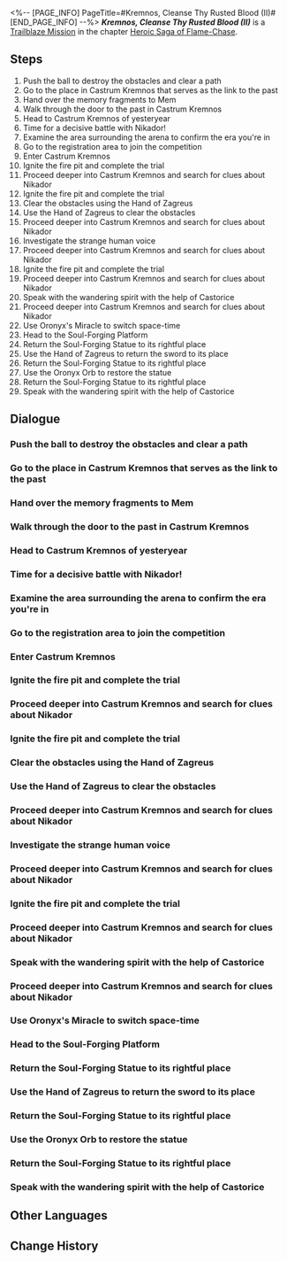 <%-- [PAGE_INFO]
PageTitle=#Kremnos, Cleanse Thy Rusted Blood (II)#
[END_PAGE_INFO] --%>
{{Stub|Dialogue.}}
{{Mission Infobox
|id            = 1040109
|title         = 
|image         = {{subst:void|<!--$UPLOAD:<<SpriteOutput/Chronicle/1040109_f.png>-<Mission Kremnos, Cleanse Thy Rusted Blood (II) Stelle.png>-<Fate's Atlas Images>>-->}}{{subst:void|<!--$UPLOAD:<<SpriteOutput/Chronicle/1040109_m.png>-<Mission Kremnos, Cleanse Thy Rusted Blood (II) Caelus.png>-<Fate's Atlas Images>>-->}}
<gallery>
Mission Kremnos, Cleanse Thy Rusted Blood (II) Stelle.png|Stelle
Mission Kremnos, Cleanse Thy Rusted Blood (II) Caelus.png|Caelus
</gallery>
|type          = Trailblaze
|event_name    = 
|chapter       = Heroic Saga of Flame-Chase
|requirements  = [[Trailblaze Mission]] ''[[A Cleansing of Gold]]'' completed
|summary       = With Mem's help, you and Castorice manage to arrive at Castrum Kremnos in the past. During this period, this city is thriving, and the Kremnos Festival is reaching a feverish height. You two and a warrior named Gnaeus sign up for the festival together, piercing deeper into the inner sections of the city. There, you learn that Gnaeus is a missing divine fragment that belongs to Nikador. With five fragments of the divine restored and the past and the present realigned, Nikador loses their immortal body. Yet, what stands before the Chrysos Heirs becomes a fully restored and glorious Strife Titan.
|characters    = Advisor's Echo; Aristocrat's Echo; Castorice; Chryseus Leo; Craftsman's Echo; Furiae Praetor; Gnaeus; Kremnos Registration Officer; Mem; Silent Gladiator; Soldier's Echo; Trailblazer; Weapon Merchant
|startLocation = [[Amphoreus]] - [["Strife Ruins" Castrum Kremnos]]
|world         = Amphoreus
|area          = "Strife Ruins" Castrum Kremnos
|prev          = A Cleansing of Gold
|next          = A Witch's Scientific Repose
|rewards       = Trailblaze EXP*1,200; Stellar Jade*150; Shadow of Remembrance*1; Lost Crystal*12; Celestial Ambrosia*240; Undying Glory (Disk)*1 { text = ''Undying Glory'' }; Credit*160,000
}}
'''''Kremnos, Cleanse Thy Rusted Blood (II)''''' is a [[Trailblaze Mission]] in the chapter [[Heroic Saga of Flame-Chase]].

==Steps==
# Push the ball to destroy the obstacles and clear a path
# Go to the place in Castrum Kremnos that serves as the link to the past
# Hand over the memory fragments to Mem
# Walk through the door to the past in Castrum Kremnos
# Head to Castrum Kremnos of yesteryear
# Time for a decisive battle with Nikador!
# Examine the area surrounding the arena to confirm the era you're in
# Go to the registration area to join the competition
# Enter Castrum Kremnos
# Ignite the fire pit and complete the trial
# Proceed deeper into Castrum Kremnos and search for clues about Nikador
# Ignite the fire pit and complete the trial
# Clear the obstacles using the Hand of Zagreus
# Use the Hand of Zagreus to clear the obstacles
# Proceed deeper into Castrum Kremnos and search for clues about Nikador
# Investigate the strange human voice
# Proceed deeper into Castrum Kremnos and search for clues about Nikador
# Ignite the fire pit and complete the trial
# Proceed deeper into Castrum Kremnos and search for clues about Nikador
# Speak with the wandering spirit with the help of Castorice
# Proceed deeper into Castrum Kremnos and search for clues about Nikador
# Use Oronyx's Miracle to switch space-time
# Head to the Soul-Forging Platform
# Return the Soul-Forging Statue to its rightful place
# Use the Hand of Zagreus to return the sword to its place
# Return the Soul-Forging Statue to its rightful place
# Use the Oronyx Orb to restore the statue
# Return the Soul-Forging Statue to its rightful place
# Speak with the wandering spirit with the help of Castorice

<!--
==Gameplay Notes==

--><!--
==Trial Character==

-->
==Dialogue==
{{Stub Dialogue}}
{{Dialogue End}}

===Push the ball to destroy the obstacles and clear a path{{subst:void|<!--104010982-->}}===
{{Mission Description|type=trailblaze|location="Strife Ruins" Castrum Kremnos|update|After returning from the Abyss, we split into two groups. Phainon and I headed to assist the battle-worn Mydei, while (Trailblazer) planned to harness Oronyx's power to gather the memory fragments. Once this was done, we would devise a plan to journey into Castrum Kremnos' past, where we would join forces with Castorice to destroy Nikador's immortal body.}}
{{Dialogue Start}}
:{{tx}}
{{Dialogue End}}

===Go to the place in Castrum Kremnos that serves as the link to the past{{subst:void|<!--104010964-->}}===
{{Dialogue Start}}
:{{tx}}
{{Dialogue End}}

===Hand over the memory fragments to Mem{{subst:void|<!--104010965-->}}===
{{Dialogue Start}}
:{{tx}}
{{Dialogue End}}

===Walk through the door to the past in Castrum Kremnos{{subst:void|<!--104010966-->}}===
{{Dialogue Start}}
:{{tx}}
{{Dialogue End}}

===Head to Castrum Kremnos of yesteryear{{subst:void|<!--104010901-->}}===
{{Mission Description|type=trailblaze|location="Bloodbathed Battlefront" Castrum Kremnos|update|(Trailblazer) unlocked the door to the past in Castrum Kremnos, stepping into the city's former days. It was the time of the Kremnos Festival, and Nikador had just begun to lose their mind. Castrum Kremnos was still prosperous and vibrant with life.}}
{{Dialogue Start}}
:{{tx}}
{{Dialogue End}}

===Time for a decisive battle with Nikador!{{subst:void|<!--104010920-->}}===
{{Mission Description|type=trailblaze|location="Bloodbathed Battlefront" Castrum Kremnos|update|Gnaeus turns out to be a part of Nikador. Now aware of the agony of this world, he calmly merges with Nikador's long-decayed divine soul, fully completing Nikador. While that destroyed the god's immortality, it also means we're now face-to-face with a Titan at the peak of their power.}}
{{Dialogue Start}}
:{{tx}}
{{Dialogue End}}

===Examine the area surrounding the arena to confirm the era you're in{{subst:void|<!--104010903-->}}===
{{Mission Description|type=trailblaze|location="Bloodbathed Battlefront" Castrum Kremnos|update|(Trailblazer) unlocked the door to the past in Castrum Kremnos, stepping into the city's former days. It was the time of the Kremnos Festival, and Nikador had just begun to lose their mind. Castrum Kremnos was still prosperous and vibrant with life.}}
{{Dialogue Start}}
:{{tx}}
{{Mission Description|type=trailblaze|location="Bloodbathed Battlefront" Castrum Kremnos|update|To execute their plan as safely as possible, Castorice and (Trailblazer) decided to blend into the festival celebration, forming a trio with a silent warrior and venturing deeper into Castrum Kremnos.}}
{{Dialogue End}}

===Go to the registration area to join the competition{{subst:void|<!--104010908-->}}===
{{Dialogue Start}}
:{{tx}}
{{Dialogue End}}

===Enter Castrum Kremnos{{subst:void|<!--104010910-->}}===
{{Dialogue Start}}
:{{tx}}
{{Dialogue End}}

===Ignite the fire pit and complete the trial{{subst:void|<!--104010911-->}}===
{{Dialogue Start}}
:{{tx}}
{{Dialogue End}}

===Proceed deeper into Castrum Kremnos and search for clues about Nikador{{subst:void|<!--104010912-->}}===
{{Dialogue Start}}
:{{tx}}
{{Dialogue End}}

===Ignite the fire pit and complete the trial{{subst:void|<!--104010923-->}}===
{{Dialogue Start}}
:{{tx}}
{{Dialogue End}}

===Clear the obstacles using the Hand of Zagreus{{subst:void|<!--104010930-->}}===
{{Dialogue Start}}
:{{tx}}
{{Dialogue End}}

===Use the Hand of Zagreus to clear the obstacles{{subst:void|<!--104010913-->}}===
{{Dialogue Start}}
:{{tx}}
{{Dialogue End}}

===Proceed deeper into Castrum Kremnos and search for clues about Nikador{{subst:void|<!--104010914-->}}===
{{Dialogue Start}}
:{{tx}}
{{Dialogue End}}

===Investigate the strange human voice{{subst:void|<!--104010943-->}}===
{{Dialogue Start}}
:{{tx}}
{{Dialogue End}}

===Proceed deeper into Castrum Kremnos and search for clues about Nikador{{subst:void|<!--104010915-->}}===
{{Dialogue Start}}
:{{tx}}
{{Dialogue End}}

===Ignite the fire pit and complete the trial{{subst:void|<!--104010962-->}}===
{{Dialogue Start}}
:{{tx}}
{{Dialogue End}}

===Proceed deeper into Castrum Kremnos and search for clues about Nikador{{subst:void|<!--104010944-->}}===
{{Dialogue Start}}
:{{tx}}
{{Dialogue End}}

===Speak with the wandering spirit with the help of Castorice{{subst:void|<!--104010946-->}}===
{{Mission Description|type=trailblaze|location="Bloodbathed Battlefront" Castrum Kremnos|update|Castorice reveals the true purpose of our mission to Gnaeus, the silent gladiator. The party presses on, gathering information on the way, vowing to return Nikador's five soul fragments to their rightful place to prevent the creation of their immortal divine body, and to reforge the glory of the Strife Titan.}}
{{Dialogue Start}}
:{{tx}}
{{Mission Description|type=trailblaze|location="Bloodbathed Battlefront" Castrum Kremnos|update|To execute their plan as safely as possible, Castorice and (Trailblazer) decided to blend into the festival celebration, forming a trio with a silent warrior and venturing deeper into Castrum Kremnos.}}
{{Dialogue End}}

===Proceed deeper into Castrum Kremnos and search for clues about Nikador{{subst:void|<!--104010918-->}}===
{{Dialogue Start}}
:{{tx}}
{{Dialogue End}}

===Use Oronyx's Miracle to switch space-time{{subst:void|<!--104010950-->}}===
{{Mission Description|type=trailblaze|location="Bloodbathed Battlefront" Castrum Kremnos|update|Castorice reveals the true purpose of our mission to Gnaeus, the silent gladiator. The party presses on, gathering information on the way, vowing to return Nikador's five soul fragments to their rightful place to prevent the creation of their immortal divine body, and to reforge the glory of the Strife Titan.}}
{{Dialogue Start}}
:{{tx}}
{{Dialogue End}}

===Head to the Soul-Forging Platform{{subst:void|<!--104010952-->}}===
{{Dialogue Start}}
:{{tx}}
{{Dialogue End}}

===Return the Soul-Forging Statue to its rightful place{{subst:void|<!--104010953-->}}===
{{Dialogue Start}}
:{{tx}}
{{Dialogue End}}

===Use the Hand of Zagreus to return the sword to its place{{subst:void|<!--104010960-->}}===
{{Dialogue Start}}
:{{tx}}
{{Dialogue End}}

===Return the Soul-Forging Statue to its rightful place{{subst:void|<!--104010956-->}}===
{{Dialogue Start}}
:{{tx}}
{{Dialogue End}}

===Use the Oronyx Orb to restore the statue{{subst:void|<!--104010958-->}}===
{{Dialogue Start}}
:{{tx}}
{{Dialogue End}}

===Return the Soul-Forging Statue to its rightful place{{subst:void|<!--104010954-->}}===
{{Dialogue Start}}
:{{tx}}
{{Dialogue End}}

===Speak with the wandering spirit with the help of Castorice{{subst:void|<!--104010947-->}}===
{{Dialogue Start}}
:{{tx}}
{{Dialogue End}}

==Other Languages==
{{Other Languages
|en   = Kremnos, Cleanse Thy Rusted Blood (II)
|zhs  = 悬锋啊，请涤去你的血锈•下
|zht  = 懸鋒啊，請滌去你的血鏽•下
|ja   = クレムノスよ、錆びた血を拭え・下
|ko   = 크렘노스여, 그대의 녹슨 피를 씻어내라•하
|es   = Kremnos, limpia tu sangre oxidada&nbsp;II
|fr   = Acrokopis, purifie ton sacrifice (II)
|ru   = О Кремнос, смой ржавчину крови II
|th   = Kremnos เอ๋ย จงชะล้างโลหิตสนิมของตน (II)
|vi   = Kremnos, Xin Hãy Gột Rửa Gỉ Máu Của Ngươi (II)
|de   = Kremnos, bereinige dein rostiges Blut (II)
|id   = Kremnos, Bersihkan Darahmu yang Berkarat 2
|pt   = Kremnos, Purifica Teu Sangue Enferrujado (II)
}}

==Change History==
{{Change History|3.0}}
